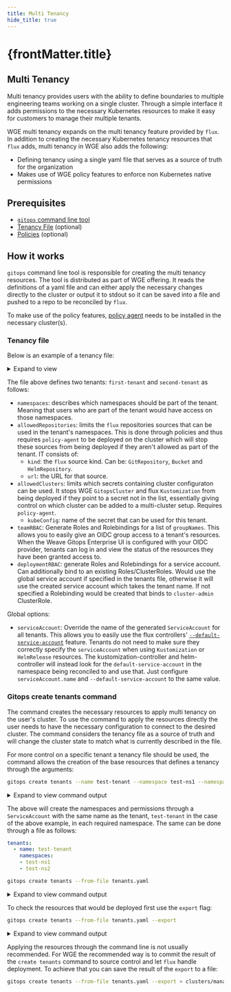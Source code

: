 ```yaml
---
title: Multi Tenancy
hide_title: true
---
```



<h1>
  {frontMatter.title} <TierLabel tiers="Enterprise" />
</h1>

## Multi Tenancy

Multi tenancy provides users with the ability to define boundaries to multiple engineering teams working on a single cluster. Through a simple interface it adds permissions to the necessary Kubernetes resources to make it easy for customers to manage their multiple tenants.

WGE multi tenancy expands on the multi tenancy feature provided by `flux`. In addition to creating the necessary Kubernetes tenancy resources that `flux` adds, multi tenancy in WGE also adds the following:
- Defining tenancy using a single yaml file that serves as a source of truth for the organization
- Makes use of WGE policy features to enforce non Kubernetes native permissions

## Prerequisites

- [`gitops` command line tool](/references/cli-reference/gitops.md)
- [Tenancy File](#tenancy-file) (optional)
- [Policies](/policy/intro.mdx) (optional)

## How it works

`gitops` command line tool is responsible for creating the multi tenancy resources. The tool is distributed as part of WGE offering. It reads the definitions of a yaml file and can either apply the necessary changes directly to the cluster or output it to stdout so it can be saved into a file and pushed to a repo to be reconciled by `flux`.

To make use of the policy features, [policy agent](/policy/intro.mdx) needs to be installed in the necessary cluster(s). 

### Tenancy file

Below is an example of a tenancy file:

<details>
<summary>Expand to view</summary>

```yaml title="tenancy.yaml"
---
tenants:
  - name: first-tenant
    namespaces:
    - first-ns
  - name: second-tenant
    namespaces:
    - second-test-ns
    - second-dev-ns
    allowedRepositories:
    - kind: GitRepository
      url: https://github.com/testorg/testrepo
    - kind: GitRepository
      url: https://github.com/testorg/testinfo
    - kind: Bucket
      url: minio.example.com
    - kind: HelmRepository
      url: https://testorg.github.io/testrepo
    allowedClusters:
    - kubeConfig: cluster-1-kubeconfig
    - kubeConfig: cluster-2-kubeconfig
    teamRBAC:
      groupNames:
      - foo-group
      - bar-group
      rules:
        - apiGroups:
            - ''
          resources:
            - 'namespaces'
            - 'pods'
          verbs:
            - 'list'
            - 'get'
    deploymentRBAC:
      bindRoles:
        - name: foo-role
          kind: Role
      rules:
        - apiGroups:
            - ''
          resources:
            - 'namespaces'
            - 'pods'
          verbs:
            - 'list'
            - 'get'
serviceAccount:
  name: "reconcilerServiceAccount"
```

</details>

The file above defines two tenants: `first-tenant` and `second-tenant` as follows:

- `namespaces`: describes which namespaces should be part of the tenant. Meaning that users who are part of the tenant would have access on those namespaces.
- `allowedRepositories`: limits the `flux` repositories sources that can be used in the tenant's namespaces. This is done through policies and thus requires `policy-agent` to be deployed on the cluster which will stop these sources from being deployed if they aren't allowed as part of the tenant. IT consists of:
  - `kind`: the `flux` source kind. Can be: `GitRepository`, `Bucket` and `HelmRepository`.
  - `url`: the URL for that source.
- `allowedClusters`: limits which secrets containing cluster configuraton can be used. It stops WGE `GitopsCluster` and flux `Kustomization` from being deployed if they point to a secret not in the list, essentially giving control on which cluster can be added to a multi-cluster setup. Requires `policy-agent`.
  - `kubeConfig`: name of the secret that can be used for this tenant.
- `teamRBAC`: Generate Roles and Rolebindings for a list of `groupNames`. This allows you to easily give an OIDC group access to a tenant's resources. When the Weave Gitops Enterprise UI is configured with your OIDC provider, tenants can log in and view the status of the resources they have been granted access to.
- `deploymentRBAC`: generate Roles and Rolebindings for a service account. Can additionally bind to an existing Roles/ClusterRoles. Would use the global service account if specified in the tenants file, otherwise it will use the created service account which takes the tenant name. If not specified a Rolebinding would be created that binds to `cluster-admin` ClusterRole.

Global options:

- `serviceAccount`: Override the name of the generated `ServiceAccount` for all tenants. This allows you to easily use the flux controllers' [`--default-service-account`](https://github.com/fluxcd/flux2-multi-tenancy#enforce-tenant-isolation) feature. Tenants do not need to make sure they correctly specify the `serviceAccount` when using `Kustomization` or `HelmRelease` resources. The kustomization-controller and helm-controller will instead look for the `default-service-account` in the namespace being reconciled to and use that. Just configure `serviceAccount.name` and `--default-service-account` to the same value.

### Gitops create tenants command

The command creates the necessary resources to apply multi tenancy on the user's cluster. To use the command to apply the resources directly the user needs to have the necessary configuration to connect to the desired cluster.
The command considers the tenancy file as a source of truth and will change the cluster state to match what is currently described in the file.

For more control on a specific tenant a tenancy file should be used, the command allows the creation of the base resources that defines a tenancy through the arguments:

```bash
gitops create tenants --name test-tenant --namespace test-ns1 --namespace test-ns2
```

<details>
<summary>Expand to view command output</summary>

```bash
namespace/test-ns1 created
test-ns1/serviceaccount/test-tenant created
test-ns1/rolebinding.rbac.authorization.k8s.io/test-tenant-service-account-cluster-admin created
namespace/test-ns2 created
test-ns2/serviceaccount/test-tenant created
test-ns2/rolebinding.rbac.authorization.k8s.io/test-tenant-service-account-cluster-admin created
policy.pac.weave.works/weave.policies.tenancy.test-tenant-allowed-application-deploy created
```

</details>

The above will create the namespaces and permissions through a `ServiceAccount` with the same name as the tenant, `test-tenant` in the case of the above example, in each required namespace.
The same can be done through a file as follows:

```yaml
tenants:
  - name: test-tenant
    namespaces:
    - test-ns1
    - test-ns2
```

```bash
gitops create tenants --from-file tenants.yaml
```

<details>
<summary>Expand to view command output</summary>

```bash
namespace/test-ns1 created
test-ns1/serviceaccount/test-tenant created
test-ns1/rolebinding.rbac.authorization.k8s.io/test-tenant-service-account-cluster-admin created
namespace/test-ns2 created
test-ns2/serviceaccount/test-tenant created
test-ns2/rolebinding.rbac.authorization.k8s.io/test-tenant-service-account-cluster-admin created
policy.pac.weave.works/weave.policies.tenancy.test-tenant-allowed-application-deploy created
```

</details>

To check the resources that would be deployed first use the `export` flag:

```bash
gitops create tenants --from-file tenants.yaml --export
```

<details>
<summary>Expand to view command output</summary>

```bash
apiVersion: v1
kind: Namespace
metadata:
  creationTimestamp: null
  labels:
    toolkit.fluxcd.io/tenant: test-tenant
  name: test-ns1
spec: {}
status: {}
---
apiVersion: v1
kind: ServiceAccount
metadata:
  creationTimestamp: null
  labels:
    toolkit.fluxcd.io/tenant: test-tenant
  name: test-tenant
  namespace: test-ns1
---
apiVersion: rbac.authorization.k8s.io/v1
kind: RoleBinding
metadata:
  creationTimestamp: null
  labels:
    toolkit.fluxcd.io/tenant: test-tenant
  name: test-tenant-service-account-cluster-admin
  namespace: test-ns1
roleRef:
  apiGroup: rbac.authorization.k8s.io
  kind: ClusterRole
  name: cluster-admin
subjects:
- kind: ServiceAccount
  name: test-tenant
  namespace: test-ns1
---
apiVersion: v1
kind: Namespace
metadata:
  creationTimestamp: null
  labels:
    toolkit.fluxcd.io/tenant: test-tenant
  name: test-ns2
spec: {}
status: {}
---
apiVersion: v1
kind: ServiceAccount
metadata:
  creationTimestamp: null
  labels:
    toolkit.fluxcd.io/tenant: test-tenant
  name: test-tenant
  namespace: test-ns2
---
apiVersion: rbac.authorization.k8s.io/v1
kind: RoleBinding
metadata:
  creationTimestamp: null
  labels:
    toolkit.fluxcd.io/tenant: test-tenant
  name: test-tenant-service-account-cluster-admin
  namespace: test-ns2
roleRef:
  apiGroup: rbac.authorization.k8s.io
  kind: ClusterRole
  name: cluster-admin
subjects:
- kind: ServiceAccount
  name: test-tenant
  namespace: test-ns2
---
apiVersion: pac.weave.works/v2beta2
kind: Policy
metadata:
  creationTimestamp: null
  labels:
    toolkit.fluxcd.io/tenant: test-tenant
  name: weave.policies.tenancy.test-tenant-allowed-application-deploy
spec:
  category: weave.categories.tenancy
  code: |
    package weave.tenancy.allowed_application_deploy

    controller_input := input.review.object
    violation[result] {
        namespaces := input.parameters.namespaces
        targetNamespace := controller_input.spec.targetNamespace
        not contains_array(targetNamespace, namespaces)
        result = {
        "issue detected": true,
        "msg": sprintf("using target namespace %v is not allowed", [targetNamespace]),
        }
    }
    violation[result] {
        serviceAccountName := controller_input.spec.serviceAccountName
        serviceAccountName != input.parameters.service_account_name
        result = {
        "issue detected": true,
        "msg": sprintf("using service account name %v is not allowed", [serviceAccountName]),
        }
    }
    contains_array(item, items) {
        items[_] = item
    }
  description: Determines which helm release and kustomization can be used in a tenant
  how_to_solve: ""
  id: weave.policies.tenancy.test-tenant-allowed-application-deploy
  name: test-tenant allowed application deploy
  parameters:
  - name: namespaces
    required: false
    type: array
    value:
    - test-ns1
    - test-ns2
  - name: service_account_name
    required: false
    type: string
    value: test-tenant
  provider: kubernetes
  severity: high
  standards: []
  tags:
  - tenancy
  targets:
    kinds:
    - HelmRelease
    - Kustomization
    labels: []
    namespaces:
    - test-ns1
    - test-ns2
status: {}
---
```

</details>

Applying the resources through the command line is not usually recommended. For WGE the recommended way is to commit the result of the `create tenants` command to source control and let `flux` handle deployment. To achieve that you can save the result of the `export` to a file:

```bash
gitops create tenants --from-file tenants.yaml --export > clusters/management/tenants.yaml 
```
